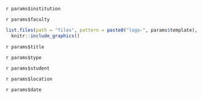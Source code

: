 
:::{custom-style="institution"}
`r params$institution`
:::
  
:::{custom-style="faculty"}
`r params$faculty`
:::
  
```r
list.files(path = "files", pattern = paste0("logo-", params$template), full.names = T) %>% 
  knitr::include_graphics()
```

:::{custom-style="title"}
`r params$title`
:::
  
:::{custom-style="cover"}
`r params$type`

`r params$student`

`r params$location`

`r params$date`
:::

